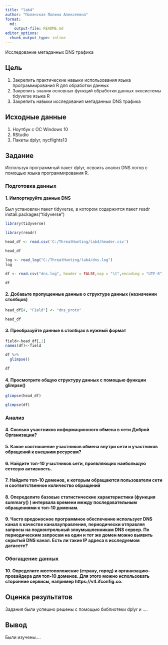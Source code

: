 ```yaml
---
title: "lab4"
author: "Полянская Полина Алексеевна"
format:   
  md:
    output-file: README.md
editor_options: 
  chunk_output_type: inline
---
```


Исследование метаданных DNS трафика

## Цель

1. Закрепить практические навыки использования языка программирования R для обработки данных
2. Закрепить знания основных функций обработки данных экосистемы tidyverse языка R
3. Закрепить навыки исследования метаданных DNS трафика

## Исходные данные

1.  Ноутбук с ОС Windows 10
2.  RStudio
3.  Пакеты dplyr, nycflights13

## Задание

Используя программный пакет dplyr, освоить анализ DNS логов с помощью языка программирования R.

### Подготовка данных

#### 1. Импортируйте данные DNS 
Был установлен пакет tidyverse, в котором содержится пакет readr 
install.packages("tidyverse") 

```r
library(tidyverse)
```
```r
library(readr)
```

```r
head_df <- read.csv('C:/ThreatHunting/lab4/header.csv')
```
```r
head_df
```
```r
log <- read_log("C:/ThreatHunting/lab4/dns.log")
log
```

```r
df <- read.csv("dns.log", header = FALSE,sep = "\t",encoding = "UTF-8")
```
```r
df
```

#### 2. Добавьте пропущенные данные о структуре данных (назначении столбцов)
```r
head_df[4, "Field"] <- "dns_proto"
```
```r
head_df
```

#### 3. Преобразуйте данные в столбцах в нужный формат
```r
field<-head_df[,1]
names(df)<-field

df %>% 
  glimpse()

df
```


#### 4. Просмотрите общую структуру данных с помощью функции glimpse()
```r
glimpse(head_df)
```
```r
glimpse(df)
```


### Анализ

#### 4. Сколько участников информационного обмена в сети Доброй Организации?

#### 5. Какое соотношение участников обмена внутри сети и участников обращений к внешним ресурсам?
#### 6. Найдите топ-10 участников сети, проявляющих наибольшую сетевую активность.
#### 7. Найдите топ-10 доменов, к которым обращаются пользователи сети и соответственное количество обращений
#### 8. Опеределите базовые статистические характеристики (функция summary() ) интервала времени между последовательным обращениями к топ-10 доменам.
#### 9. Часто вредоносное программное обеспечение использует DNS канал в качестве каналауправления, периодически отправляя запросы на подконтрольный злоумышленникам DNS сервер. По периодическим запросам на один и тот же домен можно выявить скрытый DNS канал. Есть ли такие IP адреса в исследуемом датасете?

### Обогащение данных

#### 10. Определите местоположение (страну, город) и организацию-провайдера для топ-10 доменов. Для этого можно использовать сторонние сервисы, например https://v4.ifconfig.co.


## Оценка результатов

Задания были успешно решены с помощью библиотеки dplyr и .... 

## Вывод

Были изучены....